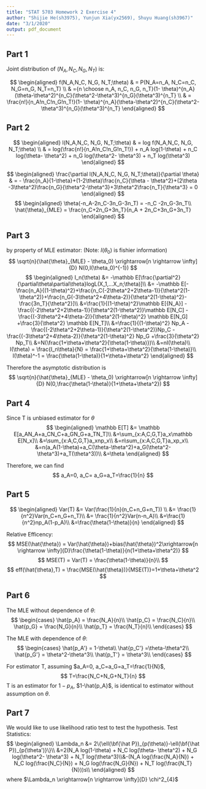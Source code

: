 ```yaml
---
title: "STAT 5703 Homework 2 Exercise 4"
author: "Shijie He(sh3975), Yunjun Xia(yx2569), Shuyu Huang(sh3967)"
date: "3/1/2020"
output: pdf_document
---
```


## Part 1

Joint distribution of ($N_A, N_C, N_G, N_T$) is:     

$$
\begin{aligned}
f(N_A,N_C, N_G, N_T;\theta) 
& = P(N_A=n_A, N_C=n_C, N_G=n_G, N_T=n_T) \\
& ={n \choose n_A, n_C, n_G, n_T}(1-
\theta)^{n_A}(\theta-\theta^2)^{n_C}(\theta^2-\theta^3)^{n_G}(\theta^3)^{n_T} \\
& = \frac{n!}{n_A!n_C!n_G!n_T!}(1-
\theta)^{n_A}(\theta-\theta^2)^{n_C}(\theta^2-\theta^3)^{n_G}(\theta^3)^{n_T}
\end{aligned}
$$ 

## Part 2

$$
\begin{aligned}
l(N_A,N_C, N_G, N_T;\theta) & = log f(N_A,N_C, N_G, N_T;\theta) \\ 
  & = log(\frac{n!}{n_A!n_C!n_G!n_T!}) + n_A log(1-\theta) + n_C log(\theta-
  \theta^2) + n_G log(\theta^2- \theta^3) + n_T log(\theta^3)
\end{aligned} 
$$

$$
\begin{aligned}
\frac{\partial l(N_A,N_C, N_G, N_T;\theta)}{\partial \theta} & = - \frac{n_A}{1-\theta}+(1-2\theta)\frac{n_C}{\theta - \theta^2}+(2\theta -3\theta^2)\frac{n_G}{\theta^2-\theta^3}+3\theta^2\frac{n_T}{\theta^3} = 0
\end{aligned} 
$$
$$
\begin{aligned}
\theta(-n_A-2n_C-3n_G-3n_T) = -n_C -2n_G-3n_T\\
\hat{\theta}_{MLE} = \frac{n_C+2n_G+3n_T}{n_A + 2n_C+3n_G+3n_T}
\end{aligned}
$$

## Part 3

by property of MLE estimator: (Note: $I(\theta_0)$ is fishier information)
$$
\sqrt{n}(\hat{\theta}_{MLE} - \theta_0) \xrightarrow[n \rightarrow \infty]{D} N(0,I(\theta_0)^{-1})
$$
$$
\begin{aligned}
I_n(\theta) &= -\mathbb E[\frac{\partial^2}{\partial\theta\partial\theta}logL(X_1,...X_n;\theta)]\\
&= -\mathbb E[-\frac{n_A}{(1-\theta)^2}+\frac{n_C(-2\theta^2+2\theta-1)}{\theta^2(1-\theta^2)}+\frac{n_G(-3\theta^2+4\theta-2)}{\theta^2(1-\theta)^2}-\frac{3n_T}{\theta^2}]\\
&=\frac{1}{(1-\theta)^2}\mathbb E[{N_A}] - \frac{(-2\theta^2+2\theta-1)}{\theta^2(1-\theta^2)}\mathbb E[N_C] - \frac{(-3\theta^2+4\theta-2)}{\theta^2(1-\theta)^2} \mathbb E[N_G] +\frac{3}{\theta^2} \mathbb E[N_T]\\
&=\frac{1}{(1-\theta)^2} Np_A - \frac{(-2\theta^2+2\theta-1)}{\theta^2(1-\theta^2)}Np_C - \frac{(-3\theta^2+4\theta-2)}{\theta^2(1-\theta)^2} Np_G +\frac{3}{\theta^2} Np_T\\
&=N(\frac{1+\theta+\theta^2}{\theta(1-\theta)})\\
&=nI(\theta)\\
I(\theta) = \frac{I_n\theta}{N} = \frac{1+\theta+\theta^2}{\theta(1-\theta)}\\
I(\theta)^-1 = \frac{\theta(1-\theta)}{1+\theta+\theta^2}
\end{aligned}
$$


Therefore the asymptotic distribution is 
$$
\sqrt{n}(\hat{\theta}_{MLE} - \theta_0) \xrightarrow[n \rightarrow \infty]{D} N(0,\frac{\theta(1-\theta)}{1+\theta+\theta^2})
$$

## Part 4

Since T is unbiased estimator for $\theta$
$$
\begin{aligned}
\mathbb E[T] &= \mathbb E[a_AN_A+a_CN_C+a_GN_G+a_TN_T]\\
&=\sum_{x:A,C,G,T}a_x\mathbb E[N_x]\\
&=\sum_{x:A,C,G,T}a_xnp_x\\
&=n\sum_{x:A,C,G,T}a_xp_x\\
&=n(a_A(1-\theta)+a_C(\theta-\theta^2)+a_G(\theta^2-\theta^3)+a_T(\theta^3))\\
&=\theta
\end{aligned}
$$

Therefore, we can find
$$
a_A=0, a_C= a_G=a_T=\frac{1}{n}
$$

## Part 5

$$
\begin{aligned}
Var(T) &= Var(\frac{1}{n}(n_C+n_G+n_T)) \\
&= \frac{1}{n^2}Var(n_C+n_G+n_T)\\
&= \frac{1}{n^2}Var(n-n_A)\\
&=\frac{1}{n^2}np_A(1-p_A)\\
&=\frac{\theta(1-\theta)}{n}
\end{aligned}
$$

Relative Efficency:
$$
MSE(\hat{\theta}) = Var(\hat{\theta})+bias(\hat{\theta})^2\xrightarrow[n \rightarrow \infty]{D}\frac{\theta(1-\theta)}{n(1+\theta+\theta^2)}
$$
$$
MSE(T) = Var(T) = \frac{\theta(1-\theta)}{n}\\
$$
$$
eff(\hat{\theta},T) = \frac{MSE(\hat{\theta})}{MSE(T)}=1+\theta+\theta^2
$$

## Part 6

The MLE without dependence of $\theta$:
$$ 
\begin{cases}
\hat{p_A} = \frac{N_A}{n}\\
\hat{p_C} = \frac{N_C}{n}\\
\hat{p_G} = \frac{N_G}{n}\\
\hat{p_T} = \frac{N_T}{n}\\
\end{cases}
$$

The MLE with dependence of $\theta$:
$$
\begin{cases}
\hat{p_A'} = 1-\theta\\
\hat{p_C'} =\theta-\theta^2\\
\hat{p_G'} = \theta^2-\theta^3\\
\hat{p_T'} = \theta^3\\
\end{cases}
$$

For estimator T, assuming $a_A=0, a_C=a_G=a_T=\frac{1}{N}$,
$$
T=\frac{N_C+N_G+N_T}{n}
$$
T is an estimator for $1-p_A$, $1-\hat{p_A}$, is identical to estimator without assumption on $\theta$.


## Part 7

We would like to use likelihood ratio test to test the hypothesis.
Test Statistics:
$$
\begin{aligned}
\Lambda_n &= 2\{\ell(\bf{\hat P})_{p(\theta)}-\ell(\bf{\hat P})_{p(\theta')}\}\\
&=2(N_A log(1-\theta) + N_C log(\theta-
  \theta^2) + N_G log(\theta^2- \theta^3) + N_T log(\theta^3)\\&-(N_A log(\frac{N_A}{N}) + N_C log(\frac{N_C}{N}) + N_G log(\frac{N_G}{N}) + N_T log(\frac{N_T}{N}))s\\
\end{aligned}
$$
where $\Lambda_n \xrightarrow[n \rightarrow \infty]{D} \chi^2_{4}$


